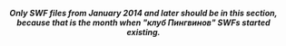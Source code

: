 <center>''' ''Only SWF files from January 2014 and later should be in this section,<br> because that is the month when "клуб Пингвинов" SWFs started existing.'' '''</center>
